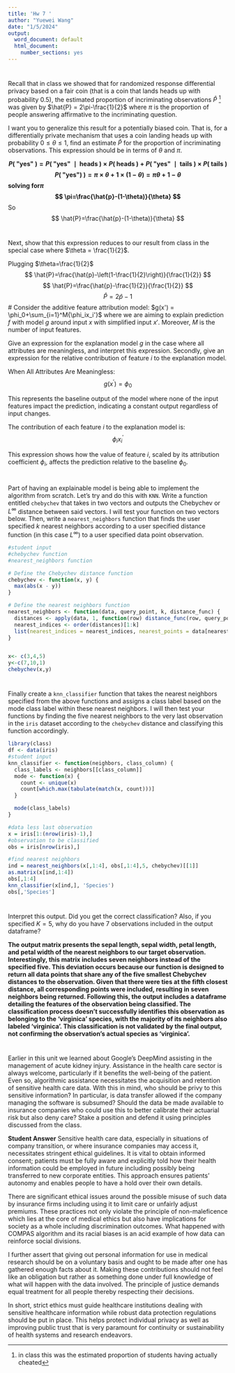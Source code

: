 ---
title: 'Hw 7 '
author: "Yuewei Wang"
date: "1/5/2024"
output:
  word_document: default
  html_document:
    number_sections: yes
---

# 
Recall that in class we showed that for randomized response differential privacy based on a fair coin (that is a coin that lands heads up with probability $0.5$), the estimated proportion of incriminating observations $\hat{P}$ ^[in class this was the estimated proportion of students having actually cheated] was given by $\hat{P} = 2\pi-\frac{1}{2}$ where $\pi$ is the proportion of people answering affirmative to the incriminating question.  

I want you to generalize this result for a potentially biased coin.  That is, for a differentially private mechanism that uses a coin landing heads up with probability $0 \leq \theta \leq 1$, find an estimate $\hat{P}$ for the proportion of incriminating observations.  This expression should be in terms of $\theta$ and $\pi$.  

**
$$
P(\text { "yes" })=P(\text { "yes" } \mid \text { heads }) \times P(\text { heads })+P(\text { "yes" } \mid \text { tails }) \times P(\text { tails })
$$
$$
P(\text { "yes") })=\pi \times \theta+1 \times(1-\theta)=\pi \theta+1-\theta
$$
solving for$\pi$
$$
\pi=\frac{\hat{p}-(1-\theta)}{\theta}
$$
**
So 
$$
\hat{P}=\frac{\hat{p}-(1-\theta)}{\theta}
$$

#
Next, show that this expression reduces to our result from class in the special case where $\theta = \frac{1}{2}$.

Plugging $\theta=\frac{1}{2}$ 
$$
\hat{P}=\frac{\hat{p}-\left(1-\frac{1}{2}\right)}{\frac{1}{2}}
$$
$$
\hat{P}=\frac{\hat{p}-\frac{1}{2}}{\frac{1}{2}}
$$
$$
\hat{P}=2 \hat{p}-1
$$
#
Consider the additive feature attribution model: $g(x') = \phi_0+\sum_{i=1}^M{\phi_ix_i'}$ where we are aiming to explain prediction $f$ with model $g$ around input $x$ with simplified input $x'$.  Moreover, $M$ is the number of input features.  

Give an expression for the explanation model $g$ in the case where all attributes are meaningless, and interpret this expression.  Secondly, give an expression for the relative contribution of feature $i$ to the explanation model.  

When All Attributes Are Meaningless:
$$
g\left(x^{\prime}\right)=\phi_0
$$

This represents the baseline output of the model where none of the input features impact the prediction, indicating a constant output regardless of input changes.

The contribution of each feature $i$ to the explanation model is:
$$
\phi_i x_i^{\prime}
$$

This expression shows how the value of feature $i$, scaled by its attribution coefficient $\phi_i$, affects the prediction relative to the baseline $\phi_0$.

#
Part of having an explainable model is being able to implement the algorithm from scratch.  Let's try and do this with `KNN`.  Write a function entitled `chebychev` that takes in two vectors and outputs the Chebychev or $L^\infty$ distance between said vectors.  I will test your function on two vectors below.  Then, write a `nearest_neighbors` function that finds the user specified $k$ nearest neighbors according to a user specified distance function (in this case $L^\infty$) to a user specified data point observation.  

```{r, eval = FALSE}
#student input
#chebychev function
#nearest_neighbors function

# Define the Chebychev distance function
chebychev <- function(x, y) {
  max(abs(x - y))
}

# Define the nearest neighbors function
nearest_neighbors <- function(data, query_point, k, distance_func) {
  distances <- apply(data, 1, function(row) distance_func(row, query_point))
  nearest_indices <- order(distances)[1:k]
  list(nearest_indices = nearest_indices, nearest_points = data[nearest_indices, , drop = FALSE])
}


x<- c(3,4,5)
y<-c(7,10,1)
chebychev(x,y)

```

#
Finally create a `knn_classifier` function that takes the nearest neighbors specified from the above functions and assigns a class label based on the mode class label within these nearest neighbors.  I will then test your functions by finding the five nearest neighbors to the very last observation in the `iris` dataset according to the `chebychev` distance and classifying this function accordingly.  

```{r, eval = FALSE}
library(class)
df <- data(iris) 
#student input
knn_classifier <- function(neighbors, class_column) {
  class_labels <- neighbors[[class_column]]
  mode <- function(x) {
    count <- unique(x)
    count[which.max(tabulate(match(x, count)))]
  }

  mode(class_labels)
}

#data less last observation
x = iris[1:(nrow(iris)-1),]
#observation to be classified
obs = iris[nrow(iris),]

#find nearest neighbors
ind = nearest_neighbors(x[,1:4], obs[,1:4],5, chebychev)[[1]]
as.matrix(x[ind,1:4])
obs[,1:4]
knn_classifier(x[ind,], 'Species')
obs[,'Species']

```

# 
Interpret this output.  Did you get the correct classification?  Also, if you specified $K=5$, why do you have $7$ observations included in the output dataframe?

**The output matrix  presents the sepal length, sepal width, petal length, and petal width of the nearest neighbors to our target observation. Interestingly, this matrix includes seven neighbors instead of the specified five. This deviation occurs because our function is designed to return all data points that share any of the five smallest Chebychev distances to the observation. Given that there were ties at the fifth closest distance, all corresponding points were included, resulting in seven neighbors being returned. Following this, the output includes a dataframe detailing the features of the observation being classified. The classification process doesn't successfully identifies this observation as belonging to the 'virginica' species, with the majority of its neighbors also labeled 'virginica'. This classification is not validated by the final output, not confirming the observation's actual species as 'virginica'.**


#
Earlier in this unit we learned about Google's DeepMind assisting in the management of acute kidney injury.  Assistance in the health care sector is always welcome, particularly if it benefits the well-being of the patient.  Even so, algorithmic assistance necessitates the acquisition and retention of sensitive health care data.  With this in mind, who should be privy to this sensitive information?  In particular, is data transfer allowed if the company managing the software is subsumed?  Should the data be made available to insurance companies who could use this to better calibrate their actuarial risk but also deny care?  Stake a position and defend it using principles discussed from the class.  

**Student Answer**
Sensitive health care data, especially in situations of company transition, or where insurance companies may access it, necessitates stringent ethical guidelines. It is vital to obtain informed consent; patients must be fully aware and explicitly told how their health information could be employed in future including possibly being transferred to new corporate entities. This approach ensures patients’ autonomy and enables people to have a hold over their own details.

There are significant ethical issues around the possible misuse of such data by insurance firms including using it to limit care or unfairly adjust premiums. These practices not only violate the principle of non-maleficence which lies at the core of medical ethics but also have implications for society as a whole including discrimination outcomes. What happened with COMPAS algorithm and its racial biases is an acid example of how data can reinforce social divisions.

I further assert that giving out personal information for use in medical research should be on a voluntary basis and ought to be made after one has gathered enough facts about it. Making these contributions should not feel like an obligation but rather as something done under full knowledge of what will happen with the data involved. The principle of justice demands equal treatment for all people thereby respecting their decisions.

In short, strict ethics must guide healthcare institutions dealing with sensitive healthcare information while robust data protection regulations should be put in place. This helps protect individual privacy as well as improving public trust that is very paramount for continuity or sustainability of health systems and research endeavors.

